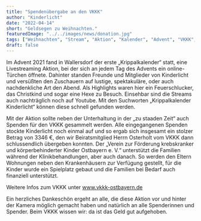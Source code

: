 ```yaml
---
title: "Spendenübergabe an den VKKK"
author: "Kinderlicht"
date: "2022-04-14"
short: "Geldsegen zu Weihnachten."
featuredImage: "../../images/news/donation.jpg"
tags: ["Weihnachten", "Stream", "Aktion", "Kalender", "Advent", "VKKK", "Spenden"]
draft: false
---
```

Im Advent 2021 fand in Wallersdorf der erste „Krippalkalender“ statt, eine Livestreaming Aktion, bei der sich an jedem Tag des Advents ein online-Türchen öffnete. Dahinter standen Freunde und Mitglieder von Kinderlicht und versüßten den Zuschauern auf lustige, spektakuläre, oder auch nachdenkliche Art den Abend. Als Highlights waren hier ein Feuerschlucker, das Christkind und sogar eine Hexe zu Besuch. Einsehbar sind die Streams auch nachträglich noch auf Youtube. Mit den Suchworten „Krippalkalender Kinderlicht“ können diese schnell gefunden werden. 

Mit der Aktion sollte neben der Unterhaltung in der „zu staaden Zeit“ auch Spenden für den VKKK gesammelt werden. Alle eingegangenen Spenden stockte Kinderlicht noch einmal auf und so ergab sich insgesamt ein stolzer Betrag von 3346 €, den wir Beiratsmitglied Herrn Osterholt vom VKKK dann schlussendlich übergeben konnten. Der „Verein zur Förderung krebskranker und körperbehinderter Kinder Ostbayern e. V.“ unterstützt die Familien während der Klinikbehandlungen, aber auch danach. So werden den Eltern Wohnungen neben den Krankenhäusern zur Verfügung gestellt, für die Kinder wurde ein Spielplatz gebaut und die Familien bei Bedarf auch finanziell unterstützt. 

Weitere Infos zum VKKK unter www.vkkk-ostbayern.de

Ein herzliches Dankeschön ergeht an alle, die diese Aktion vor und hinter der Kamera möglich gemacht haben und natürlich an alle Spenderinnen und Spender. Beim VKKK wissen wir: da ist das Geld gut aufgehoben. 
